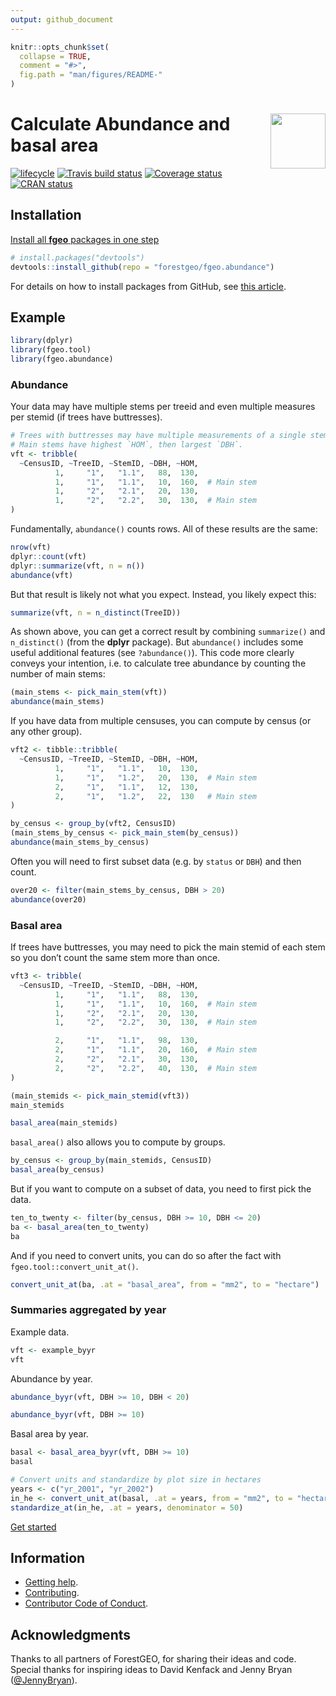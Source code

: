 ```yaml
---
output: github_document
---
```


<!-- README.md is generated from README.Rmd. Please edit that file -->

```r
knitr::opts_chunk$set(
  collapse = TRUE,
  comment = "#>",
  fig.path = "man/figures/README-"
)
```

# <img src="https://i.imgur.com/vTLlhbp.png" align="right" height=88 /> Calculate Abundance and basal area

[![lifecycle](https://img.shields.io/badge/lifecycle-experimental-orange.svg)](https://www.tidyverse.org/lifecycle/#experimental)
[![Travis build status](https://travis-ci.org/forestgeo/fgeo.abundance.svg?branch=master)](https://travis-ci.org/forestgeo/fgeo.abundance)
[![Coverage status](https://codecov.io/gh/forestgeo/fgeo.abundance/branch/master/graph/badge.svg)](https://codecov.io/github/forestgeo/fgeo.abundance?branch=master)
[![CRAN status](http://www.r-pkg.org/badges/version/fgeo.abundance)](https://cran.r-project.org/package=fgeo.abundance)

## Installation

[Install all __fgeo__ packages in one step](https://forestgeo.github.io/fgeo/index.html#installation)

```R
# install.packages("devtools")
devtools::install_github(repo = "forestgeo/fgeo.abundance")
```

For details on how to install packages from GitHub, see [this article](https://goo.gl/dQKEeg).

## Example

```r
library(dplyr)
library(fgeo.tool)
library(fgeo.abundance)
```

### Abundance

Your data may have multiple stems per treeid and even multiple measures per
stemid (if trees have buttresses).

```r
# Trees with buttresses may have multiple measurements of a single stem. 
# Main stems have highest `HOM`, then largest `DBH`.
vft <- tribble(
  ~CensusID, ~TreeID, ~StemID, ~DBH, ~HOM,
          1,     "1",   "1.1",   88,  130,
          1,     "1",   "1.1",   10,  160,  # Main stem
          1,     "2",   "2.1",   20,  130,
          1,     "2",   "2.2",   30,  130,  # Main stem
)
```

Fundamentally, `abundance()` counts rows. All of these results are the same:

```r
nrow(vft)
dplyr::count(vft)
dplyr::summarize(vft, n = n())
abundance(vft)
```

But that result is likely not what you expect. Instead, you likely expect this:

```r
summarize(vft, n = n_distinct(TreeID))
```

As shown above, you can get a correct result by combining `summarize()` and `n_distinct()` (from the __dplyr__ package). But `abundance()` includes some useful additional features (see `?abundance()`). This code more clearly conveys your intention, i.e. to calculate tree abundance by counting the number of main stems:

```r
(main_stems <- pick_main_stem(vft))
abundance(main_stems)
```

If you have data from multiple censuses, you can compute by census (or any other group).

```r
vft2 <- tibble::tribble(
  ~CensusID, ~TreeID, ~StemID, ~DBH, ~HOM,
          1,     "1",   "1.1",   10,  130,
          1,     "1",   "1.2",   20,  130,  # Main stem
          2,     "1",   "1.1",   12,  130,
          2,     "1",   "1.2",   22,  130   # Main stem
)

by_census <- group_by(vft2, CensusID)
(main_stems_by_census <- pick_main_stem(by_census))
abundance(main_stems_by_census)
```

Often you will need to first subset data (e.g. by `status` or `DBH`) and then count.

```r
over20 <- filter(main_stems_by_census, DBH > 20)
abundance(over20)
```

### Basal area

If trees have buttresses, you may need to pick the main stemid of each stem so you don't count the same stem more than once.

```r
vft3 <- tribble(
  ~CensusID, ~TreeID, ~StemID, ~DBH, ~HOM,
          1,     "1",   "1.1",   88,  130,
          1,     "1",   "1.1",   10,  160,  # Main stem
          1,     "2",   "2.1",   20,  130,
          1,     "2",   "2.2",   30,  130,  # Main stem

          2,     "1",   "1.1",   98,  130,
          2,     "1",   "1.1",   20,  160,  # Main stem
          2,     "2",   "2.1",   30,  130,
          2,     "2",   "2.2",   40,  130,  # Main stem
)

(main_stemids <- pick_main_stemid(vft3))
main_stemids

basal_area(main_stemids)
```

`basal_area()` also allows you to compute by groups.

```r
by_census <- group_by(main_stemids, CensusID)
basal_area(by_census)
```

But if you want to compute on a subset of data, you need to first pick the data.

```r
ten_to_twenty <- filter(by_census, DBH >= 10, DBH <= 20)
ba <- basal_area(ten_to_twenty)
ba
```

And if you need to convert units, you can do so after the fact with `fgeo.tool::convert_unit_at()`.

```r
convert_unit_at(ba, .at = "basal_area", from = "mm2", to = "hectare")
```

### Summaries aggregated by year

Example data.

```r
vft <- example_byyr
vft
```

Abundance by year.

```r
abundance_byyr(vft, DBH >= 10, DBH < 20)

abundance_byyr(vft, DBH >= 10)
```

Basal area by year.

```r
basal <- basal_area_byyr(vft, DBH >= 10)
basal

# Convert units and standardize by plot size in hectares
years <- c("yr_2001", "yr_2002")
in_he <- convert_unit_at(basal, .at = years, from = "mm2", to = "hectare")
standardize_at(in_he, .at = years, denominator = 50)
```



[Get started](https://forestgeo.github.io/fgeo/articles/fgeo.html)

## Information

* [Getting help](SUPPORT.md).
* [Contributing](CONTRIBUTING.md).
* [Contributor Code of Conduct](CODE_OF_CONDUCT.md).

## Acknowledgments

Thanks to all partners of ForestGEO, for sharing their ideas and code. Special 
thanks for inspiring ideas to David Kenfack and Jenny Bryan ([\@JennyBryan](https://twitter.com/JennyBryan)).
